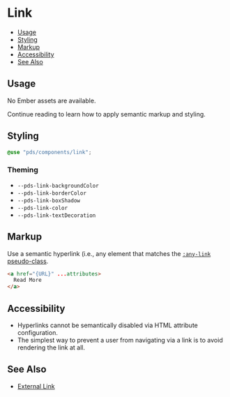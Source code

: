 
# Link

- [Usage](#usage)
- [Styling](#styling)
- [Markup](#markup)
- [Accessibility](#accessibility)
- [See Also](#see-also)


## Usage
No Ember assets are available.

Continue reading to learn how to apply semantic markup and styling.


## Styling
```scss
@use "pds/components/link";
```

### Theming

* `--pds-link-backgroundColor`
* `--pds-link-borderColor`
* `--pds-link-boxShadow`
* `--pds-link-color`
* `--pds-link-textDecoration`


## Markup
Use a semantic hyperlink (i.e., any element that matches the
[`:any-link` pseudo-class](https://developer.mozilla.org/en-US/docs/Web/CSS/:any-link).

```html
<a href="{URL}" ...attributes>
  Read More
</a>
```


## Accessibility
* Hyperlinks cannot be semantically disabled via HTML attribute configuration.
* The simplest way to prevent a user from navigating via a link is to avoid
  rendering the link at all.

## See Also
* [External Link](?path=/docs/components-external-link--index)
